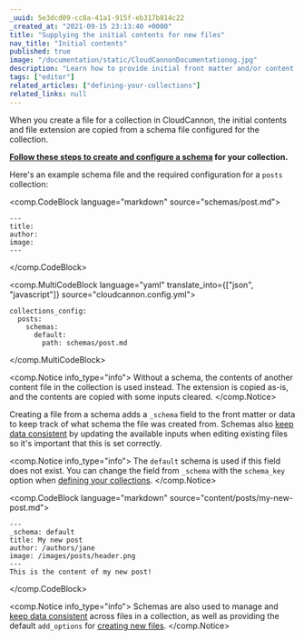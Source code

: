 ```yaml
---
_uuid: 5e3dcd09-cc8a-41a1-915f-eb317b814c22
_created_at: "2021-09-15 23:13:40 +0000"
title: "Supplying the initial contents for new files"
nav_title: "Initial contents"
published: true
image: "/documentation/static/CloudCannonDocumentationog.jpg"
description: "Learn how to provide initial front matter and/or content for new collection files in CloudCannon."
tags: ["editor"]
related_articles: ["defining-your-collections"]
related_links: null
---
```


When you create a file for a collection in CloudCannon, the initial contents and file extension are copied from a schema file configured for the collection.

**[Follow these steps to create and configure a schema](/documentation/articles/creating-collection-schemas) for your collection.**

Here's an example schema file and the required configuration for a `posts` collection:

<comp.CodeBlock language="markdown" source="schemas/post.md">
```
---
title:
author:
image:
---
```
</comp.CodeBlock>


<comp.MultiCodeBlock language="yaml" translate_into={["json", "javascript"]} source="cloudcannon.config.yml">
```
collections_config:
  posts:
    schemas:
      default:
        path: schemas/post.md
```
</comp.MultiCodeBlock>

<comp.Notice info_type="info">
  Without a schema, the contents of another content file in the collection is used instead. The extension is copied as-is, and the contents are copied with some inputs cleared.
</comp.Notice>

Creating a file from a schema adds a `_schema` field to the front matter or data to keep track of what schema the file was created from. Schemas also [keep data consistent](/documentation/articles/keeping-content-consistent-across-files-in-a-collection) by updating the available inputs when editing existing files so it's important that this is set correctly.

<comp.Notice info_type="info">
  The `default` schema is used if this field does not exist. You can change the field from `_schema` with the `schema_key` option when [defining your collections](/documentation/articles/defining-your-collections).
</comp.Notice>

<comp.CodeBlock language="markdown" source="content/posts/my-new-post.md">
```
---
_schema: default
title: My new post
author: /authors/jane
image: /images/posts/header.png
---
This is the content of my new post!
```
</comp.CodeBlock>

<comp.Notice info_type="info">
  Schemas are also used to manage and [keep data consistent](/documentation/articles/keeping-content-consistent-across-files-in-a-collection) across files in a collection, as well as providing the default `add_options` for [creating new files](/documentation/articles/defining-more-ways-to-add-new-files).
</comp.Notice>
